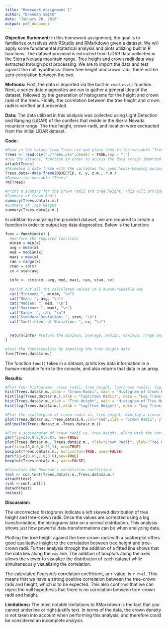```yaml
---
title: "Homework Assignment 1"
author: "Brendan Smith"
date: "January 28, 2016"
output: pdf_document
---
```


**Objective Statement:** In this homework assignment, the goal is to familiarize ourselves with RStudio and RMarkdown given a dataset. We will apply some fundamental statistical analysis and plots utilizing built in R functions. The dataset provided is extracted from LiDAR data collected in the Sierra Nevada mountain range. Tree height and crown radii data was extracted through post processing. We are to import the data and test against the null hypothesis: Given tree height and crown radii, there will be zero correlation between the two.


**Methods:** First, the data is imported via the built-in `read.csv()` function. Next, a series data diagnostics are run to gather a general idea of the dataset, followed by the generation of histograms for the height and crown radii of the trees. Finally, the correlation between the tree height and crown radii is verified and presented.
  
  
  **Data:** The data utilized in this analysis was collected using Light Detection and Ranging (LiDAR) of the conifers that reside in the Sierra Nevada mountain range. The tree height, crown-radii, and location were exctracted from the initial LiDAR dataset. 
  
  
  **Code:**

```r
#Read in the values from Trees.csv and place them in the variable "Trees"
Trees <- read.csv("./Trees.csv",header = TRUE,sep = ",")
#Use the attach() function in order to access the data arrays imported from Trees.csv with their inherited variable names from the header
attach(Trees)
#Assemble a data frame with the variables for good house-keeping purposes
Trees.data<-data.frame(OBJECTID, x, y, z.m., r.m.)
#Remove the variable "Trees"
rm(Trees)
```

```r
#Print a summary for the crown radii and tree height. This will provide the miniumum, first quartile, median, mean, third quartile and max values of the dataset.
#Summary of Crown Radii
summary(Trees.data$r.m.)
#Summary of Tree Height
summary(Trees.data$z.m.)
```

In addition to analyzing the provided dataset, we are required to create a function in order to output key data diagnostics. Below is the function:

```r
func = function(x) {
  #perform the required functions
  minim = min(x)
  avg = mean(x)
  med = median(x)
  maxi = max(x)
  ran = range(x)
  stan = sd(x)
  cv = stan/avg
  
  info <- c(minim, avg, med, maxi, ran, stan, cv)
  
  #print out all the calculated values in a human-readable way
  cat("Minimum: ", minim, "\n")
  cat("Mean: ", avg, "\n")
  cat("Median: ", med, "\n")
  cat("Maximum: ", maxi, "\n")
  cat("Range: ", ran, "\n")
  cat("Standard Deviation: ", stan, "\n")
  cat("Coefficient of Variation: ", cv, "\n")

  
  return(info) #return the minimum, average, median, maximum, range and standard deviation of the dataset
}

#Test the functionality by inputing the tree height data
func(Trees.data$z.m.)
```

The function `func()` takes in a dataset, prints key data information in a human-readable form to the console, and also returns that data in an array.


**Results:**

```r
#Plot four histograms: crown radii, tree height, log(crown radii), log(tree height)
hist(Trees.data$r.m.,xlab = "Crown Radii", main = "Histogram of Crown Radii")
hist(log(Trees.data$r.m.),xlab = "log(Crown Radii)", main = "Log Transformed - Histogram of Crown Radii")
hist(Trees.data$z.m.,xlab = "Tree Height", main = "Histogram of Tree Height")
hist(log(Trees.data$z.m.),xlab = "log(Tree Height)", main = "Log Transformed - Histogram of Tree Height")
```

```r
#Plot the scattergram of crown radii vs. tree height. Overlay a linear regression line.
plot(Trees.data$r.m.,Trees.data$z.m.,col="red",xlab = "Crown Radii", ylab = "Tree Height")
abline(lm(Trees.data$z.m.~Trees.data$r.m.))
```

```r
#Plot a scattergram of crown radii vs. tree height, along with the corresponding box plots for both crown radii and tree height on their respective axes.
par(fig=c(0,0.8,0,0.8), new=TRUE)
plot(Trees.data$r.m., Trees.data$z.m., xlab="Crown Radii", ylab="Tree Height", col = "red")
par(fig=c(0,0.8,0.55,1), new=TRUE)
boxplot(Trees.data$r.m., horizontal=TRUE, axes=FALSE)
par(fig=c(0.65,1,0,0.8),new=TRUE)
boxplot(Trees.data$z.m., axes=FALSE)
```

```r
#Calculate the Pearson's correlation coefficient
test <- cor.test(Trees.data$r.m.,Trees.data$z.m.)
attach(test)
rval <-conf.int[1]
detach(test)
rm(test)
```

**Discussion:**

The uncorrected histograms indicate a left skewed distribution of tree height and tree-crown radii. Once the values are corrected using a log transformation, the histograms take on a normal distribution. This analysis shows just how powerful data transformations can be when analyzing data.


Plotting the tree height against the tree-crown radii with a scatterplot offers good qualitative insight to the correlation between tree height and tree-crown radii. Further analysis through the addition of a fitted line shows that the data lies along the `x=y` line. The addition of boxplots along the axes allows the viewer to visualize the distribution of each dataset while simultaneously visualizing the correlation.


The calculated Pearson's correlation coefficient, or r-value, is `r rval`. This means that we have a strong positive correlation between the tree-crown radii and height, which is to be expected. This also confirms that we can reject the null hypothesis that there is no correlation between tree-crown radii and height.

**Limitations:** The most notable limitations to RMarkdown is the fact that you cannot underline or right-justify text. In terms of the data, the crown density is not taken into account when performing this analysis, and therefore could be considered an incomplete analysis.
